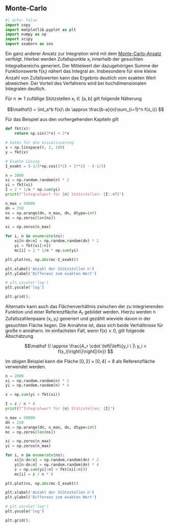 ## Monte-Carlo

```python
#| echo: false
import copy
import matplotlib.pyplot as plt
import numpy as np
import scipy
import seaborn as sns
```

Ein ganz anderer Ansatz zur Integration wird mit dem 
[Monte-Carlo-Ansatz](https://de.wikipedia.org/wiki/Monte-Carlo-Algorithmus) 
verfolgt. Hierbei werden Zufallspunkte $\mathsf{x_i}$ innerhalb der gesuchten 
Integralbereichs generiert. Der Mittelwert der dazugehörigen Summe der 
Funktionswerte $\mathsf{f(x_i)}$ nähert das Integral an. Insbesondere für eine 
kleine Anzahl von Zufallswerten kann das Ergebnis deutlich vom exakten Wert 
abweichen. Der Vorteil des Verfahrens wird bei hochdimensionalen Integralen 
deutlich.

Für $\mathsf{n \gg 1}$ zufällige Stützstellen $\mathsf{x_i \in [a, b]}$ gilt 
folgende Näherung

$$\mathsf{I = \int_a^b f(x)\ dx \approx \frac{b-a}{n}\sum_{i=1}^n f(x_i)} $$

Für das Beispiel aus den vorhergehenden Kapiteln gilt

```python
def fkt(x):
    return np.sin(3*x) + 2*x

# Daten für die Visualisierung
x = np.linspace(0, 2, 100)
y = fkt(x)

# Exakte Lösung
I_exakt = (-1/3*np.cos(3*2) + 2**2) - (-1/3)
```

```python
n = 2000
xi = np.random.random(n) * 2
yi = fkt(xi)
I = 2 * 1/n * np.sum(yi)
print(f"Integralwert für {n} Stützstellen: {I:.4f}")
```

```python
n_max = 50000
dn = 250
ns = np.arange(dn, n_max, dn, dtype=int)
mc = np.zeros(len(ns))

xi = np.zeros(n_max)

for i, n in enumerate(ns):
    xi[n-dn:n] = np.random.random(dn) * 2
    yi = fkt(xi[:n])
    mc[i] = 2 * 1/n * np.sum(yi)
```

```python
plt.plot(ns, np.abs(mc-I_exakt))

plt.xlabel('Anzahl der Stützstellen n')
plt.ylabel('Differenz zum exakten Wert')

# plt.xscale('log')
plt.yscale('log')

plt.grid();
```

Alternativ kann auch das Flächenverhältnis zwischen der zu integrierenden 
Funktion und einer Referenzfläche $\mathsf{A_r}$ gebildet werden. Hierzu 
werden $\mathsf{n}$ Zufallszahlenpaare $\mathsf{(x_i, y_i)}$ generiert und 
gezählt wieviele davon in der gesuchten Fläche liegen. Die Annahme ist, dass 
sich beide Verhältnisse für große $\mathsf{n}$ annähern. Im einfachsten Fall, 
wenn $\mathsf{f(x) \ge 0}$, gilt folgende Abschätzung

$$\mathsf {I \approx \frac{A_r \cdot \left|\left\{y_i \ |\  y_i < f(x_i)\right\}\right|}{n}} $$

Im obigen Beispiel kann die Fläche $\mathsf{[0, 2] \times [0, 4] = 8}$ als 
Referenzfläche verwendet werden.

```python
n = 2000
xi = np.random.random(n) * 2
yi = np.random.random(n) * 4

z = np.sum(yi < fkt(xi))

I = z / n * 8
print(f"Integralwert für {n} Stützstellen: {I}")
```

```python
n_max = 50000
dn = 250
ns = np.arange(dn, n_max, dn, dtype=int)
mc = np.zeros(len(ns))

xi = np.zeros(n_max)
yi = np.zeros(n_max)

for i, n in enumerate(ns):
    xi[n-dn:n] = np.random.random(dn) * 2
    yi[n-dn:n] = np.random.random(dn) * 4
    z = np.sum(yi[:n] < fkt(xi[:n]))
    mc[i] = z / n * 8
```

```python
plt.plot(ns, np.abs(mc-I_exakt))

plt.xlabel('Anzahl der Stützstellen n')
plt.ylabel('Differenz zum exakten Wert')

# plt.xscale('log')
plt.yscale('log')

plt.grid();
```

